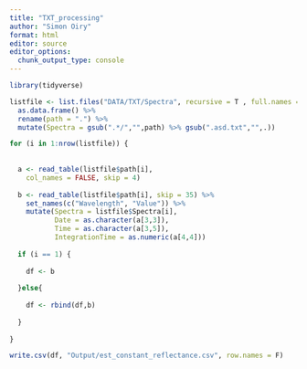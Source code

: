 ```yaml
---
title: "TXT_processing"
author: "Simon Oiry"
format: html
editor: source
editor_options: 
  chunk_output_type: console
---
```



```r
library(tidyverse)
```

```r


listfile <- list.files("DATA/TXT/Spectra", recursive = T , full.names = T) %>% 
  as.data.frame() %>% 
  rename(path = ".") %>% 
  mutate(Spectra = gsub(".*/","",path) %>% gsub(".asd.txt","",.))

for (i in 1:nrow(listfile)) {
  
  
  a <- read_table(listfile$path[i], 
    col_names = FALSE, skip = 4)
  
  b <- read_table(listfile$path[i], skip = 35) %>% 
    set_names(c("Wavelength", "Value")) %>% 
    mutate(Spectra = listfile$Spectra[i],
           Date = as.character(a[3,3]),
           Time = as.character(a[3,5]),
           IntegrationTime = as.numeric(a[4,4]))
  
  if (i == 1) {
    
    df <- b
    
  }else{
    
    df <- rbind(df,b)
    
  }
  
}

write.csv(df, "Output/est_constant_reflectance.csv", row.names = F)


```

